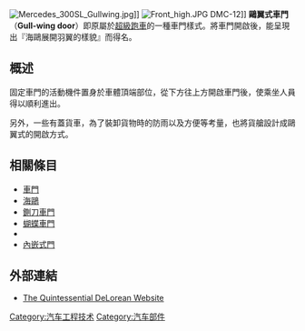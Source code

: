 [[File:Mercedes_300SL_Gullwing.jpg|right]]]]
[[File:Front_high.JPG|right]] DMC-12]] 
'''鷗翼式車門'''（'''Gull-wing door'''）即原屬於[[超級跑車|超級跑車]]的一種車門樣式。將車門開啟後，能呈現出『海鷗展開羽翼的樣貌』而得名。

== 概述 ==
固定車門的活動機件置身於車體頂端部位，從下方往上方開啟車門後，使乘坐人員得以順利進出。

另外，一些有蓋貨車，為了裝卸貨物時的防雨以及方便等考量，也將貨艙設計成鷗翼式的開啟方式。

== 相關條目 ==
*[[車門|車門]]
*[[海鷗|海鷗]]
*[[鍘刀車門|鍘刀車門]] 
*[[蝴蝶車門|蝴蝶車門]] 
*{{link-en|自殺式車門|suicide door}}
*[[內嵌式門|內嵌式門]]

== 外部連結 ==
*[http://www.babbtechnology.com/ The Quintessential DeLorean Website]{{Wayback|url=http://www.babbtechnology.com/ |date=20070407005933 }}

{{Tech-stub}}
{{零件與附件}}

[[Category:汽车工程技术|Category:汽车工程技术]]
[[Category:汽车部件|Category:汽车部件]]